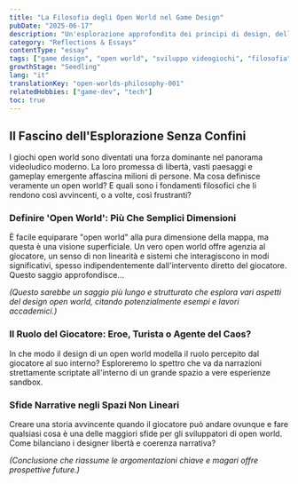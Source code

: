 ```yaml
---
title: "La Filosofia degli Open World nel Game Design"
pubDate: "2025-06-17"
description: "Un'esplorazione approfondita dei principi di design, della psicologia del giocatore e delle sfide narrative inerenti allo sviluppo di giochi open world."
category: "Reflections & Essays"
contentType: "essay"
tags: ["game design", "open world", "sviluppo videogiochi", "filosofia", "design narrativo"]
growthStage: "Seedling"
lang: "it"
translationKey: "open-worlds-philosophy-001"
relatedHobbies: ["game-dev", "tech"]
toc: true
---
```


## Il Fascino dell'Esplorazione Senza Confini

I giochi open world sono diventati una forza dominante nel panorama videoludico moderno. La loro promessa di libertà, vasti paesaggi e gameplay emergente affascina milioni di persone. Ma cosa definisce veramente un open world? E quali sono i fondamenti filosofici che li rendono così avvincenti, o a volte, così frustranti?

### Definire 'Open World': Più Che Semplici Dimensioni

È facile equiparare "open world" alla pura dimensione della mappa, ma questa è una visione superficiale. Un vero open world offre agenzia al giocatore, un senso di non linearità e sistemi che interagiscono in modi significativi, spesso indipendentemente dall'intervento diretto del giocatore. Questo saggio approfondisce...

*(Questo sarebbe un saggio più lungo e strutturato che esplora vari aspetti del design open world, citando potenzialmente esempi e lavori accademici.)*

### Il Ruolo del Giocatore: Eroe, Turista o Agente del Caos?

In che modo il design di un open world modella il ruolo percepito dal giocatore al suo interno? Esploreremo lo spettro che va da narrazioni strettamente scriptate all'interno di un grande spazio a vere esperienze sandbox.

### Sfide Narrative negli Spazi Non Lineari

Creare una storia avvincente quando il giocatore può andare ovunque e fare qualsiasi cosa è una delle maggiori sfide per gli sviluppatori di open world. Come bilanciano i designer libertà e coerenza narrativa?

*(Conclusione che riassume le argomentazioni chiave e magari offre prospettive future.)*
